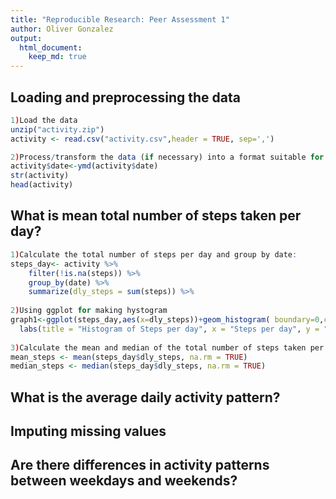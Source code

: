 ```yaml
---
title: "Reproducible Research: Peer Assessment 1"
author: Oliver Gonzalez
output: 
  html_document:
    keep_md: true
---
```



## Loading and preprocessing the data
```r
1)Load the data
unzip("activity.zip")
activity <- read.csv("activity.csv",header = TRUE, sep=',')

2)Process/transform the data (if necessary) into a format suitable for your analysis
activity$date<-ymd(activity$date)
str(activity)
head(activity)
```
## What is mean total number of steps taken per day?
```r
1)Calculate the total number of steps per day and group by date:
steps_day<- activity %>%
    filter(!is.na(steps)) %>%
    group_by(date) %>%
    summarize(dly_steps = sum(steps)) %>%
    
2)Using ggplot for making hystogram    
graph1<-ggplot(steps_day,aes(x=dly_steps))+geom_histogram( boundary=0,col="darkblue",fill="darkgreen",binwidth = 1200) +
  labs(title = "Histogram of Steps per day", x = "Steps per day", y = "Frequency")+scale_x_continuous(breaks=seq(0,25000,2500))+scale_y_continuous(breaks=seq(0,26,2))
 
3)Calculate the mean and median of the total number of steps taken per day:
mean_steps <- mean(steps_day$dly_steps, na.rm = TRUE)
median_steps <- median(steps_day$dly_steps, na.rm = TRUE)
```

## What is the average daily activity pattern?



## Imputing missing values



## Are there differences in activity patterns between weekdays and weekends?
